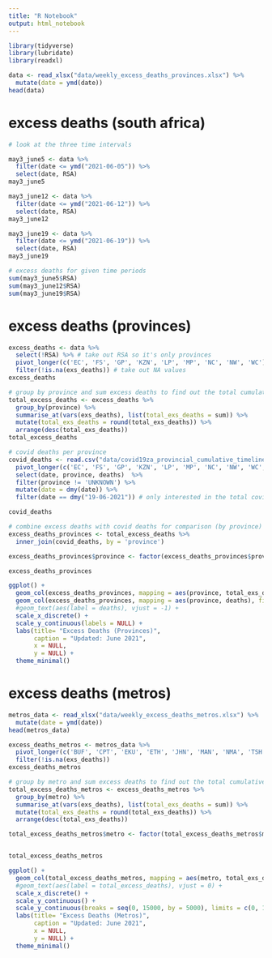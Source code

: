 ```yaml
---
title: "R Notebook"
output: html_notebook
---
```

```r
library(tidyverse)
library(lubridate)
library(readxl)
```

```r
data <- read_xlsx("data/weekly_excess_deaths_provinces.xlsx") %>%
  mutate(date = ymd(date))
head(data)
```

# excess deaths (south africa)

```r
# look at the three time intervals

may3_june5 <- data %>%
  filter(date <= ymd("2021-06-05")) %>%
  select(date, RSA)
may3_june5

may3_june12 <- data %>%
  filter(date <= ymd("2021-06-12")) %>%
  select(date, RSA)
may3_june12

may3_june19 <- data %>%
  filter(date <= ymd("2021-06-19")) %>%
  select(date, RSA)
may3_june19
```
```r
# excess deaths for given time periods
sum(may3_june5$RSA)
sum(may3_june12$RSA)
sum(may3_june19$RSA)

```

# excess deaths (provinces)

```r
excess_deaths <- data %>%
  select(!RSA) %>% # take out RSA so it's only provinces
  pivot_longer(c('EC', 'FS', 'GP', 'KZN', 'LP', 'MP', 'NC', 'NW', 'WC'), names_to = "province", values_to = "exs_deaths") %>%
  filter(!is.na(exs_deaths)) # take out NA values
excess_deaths

# group by province and sum excess deaths to find out the total cumulative excess deaths per province
total_excess_deaths <- excess_deaths %>%
  group_by(province) %>%
  summarise_at(vars(exs_deaths), list(total_exs_deaths = sum)) %>%
  mutate(total_exs_deaths = round(total_exs_deaths)) %>%
  arrange(desc(total_exs_deaths))
total_excess_deaths
```
```r
# covid deaths per province
covid_deaths <- read.csv("data/covid19za_provincial_cumulative_timeline_deaths.csv") %>% 
  pivot_longer(c('EC', 'FS', 'GP', 'KZN', 'LP', 'MP', 'NC', 'NW', 'WC', 'UNKNOWN'), names_to = "province", values_to = "deaths") %>% 
  select(date, province, deaths)  %>% 
  filter(province != 'UNKNOWN') %>% 
  mutate(date = dmy(date)) %>%
  filter(date == dmy("19-06-2021")) # only interested in the total covid deaths up to 19 June

covid_deaths
```

```r
# combine excess deaths with covid deaths for comparison (by province)
excess_deaths_provinces <- total_excess_deaths %>%
  inner_join(covid_deaths, by = 'province')

excess_deaths_provinces$province <- factor(excess_deaths_provinces$province, levels = excess_deaths_provinces$province) # to keep the ordering when plotting

excess_deaths_provinces
```
```r
ggplot() + 
  geom_col(excess_deaths_provinces, mapping = aes(province, total_exs_deaths), fill = "blue") +
  geom_col(excess_deaths_provinces, mapping = aes(province, deaths), fill = "red") +
  #geom_text(aes(label = deaths), vjust = -1) +
  scale_x_discrete() +
  scale_y_continuous(labels = NULL) +
  labs(title= "Excess Deaths (Provinces)",
       caption = "Updated: June 2021",
       x = NULL,
       y = NULL) +
  theme_minimal()
```
# excess deaths (metros)

```r
metros_data <- read_xlsx("data/weekly_excess_deaths_metros.xlsx") %>%
  mutate(date = ymd(date))
head(metros_data)
```
```r
excess_deaths_metros <- metros_data %>%
  pivot_longer(c('BUF', 'CPT', 'EKU', 'ETH', 'JHN', 'MAN', 'NMA', 'TSH'), names_to = "metro", values_to = "exs_deaths") %>%
  filter(!is.na(exs_deaths)) 
excess_deaths_metros

# group by metro and sum excess deaths to find out the total cumulative excess deaths per metro
total_excess_deaths_metros <- excess_deaths_metros %>%
  group_by(metro) %>%
  summarise_at(vars(exs_deaths), list(total_exs_deaths = sum)) %>%
  mutate(total_exs_deaths = round(total_exs_deaths)) %>%
  arrange(desc(total_exs_deaths))

total_excess_deaths_metros$metro <- factor(total_excess_deaths_metros$metro, levels = total_excess_deaths_metros$metro) # to keep the ordering when plotting


total_excess_deaths_metros
```
```r
ggplot() + 
  geom_col(total_excess_deaths_metros, mapping = aes(metro, total_exs_deaths)) +
  #geom_text(aes(label = total_excess_deaths), vjust = 0) +
  scale_x_discrete() +
  scale_y_continuous() +
  scale_y_continuous(breaks = seq(0, 15000, by = 5000), limits = c(0, 15000)) +
  labs(title= "Excess Deaths (Metros)",
       caption = "Updated: June 2021",
       x = NULL,
       y = NULL) +
  theme_minimal()
```


